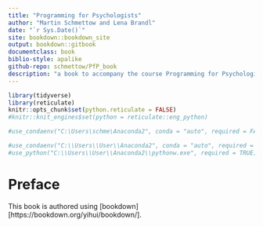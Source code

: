```yaml
---
title: "Programming for Psychologists"
author: "Martin Schmettow and Lena Brandl"
date: "`r Sys.Date()`"
site: bookdown::bookdown_site
output: bookdown::gitbook
documentclass: book
biblio-style: apalike
github-repo: schmettow/PfP_book
description: "a book to accompany the course Programming for Psychologists"
---
```


```r
library(tidyverse)
library(reticulate)
knitr::opts_chunk$set(python.reticulate = FALSE)
#knitr::knit_engines$set(python = reticulate::eng_python)

#use_condaenv("C:\Users\schme\Anaconda2", conda = "auto", required = FALSE)

#use_condaenv("C:\\Users\\User\\Anaconda2", conda = "auto", required = FALSE)
#use_python("C:\\Users\\User\\Anaconda2\\pythonw.exe", required = TRUE)
```

# Preface {-}

This book is authored using [bookdown][https://bookdown.org/yihui/bookdown/].
